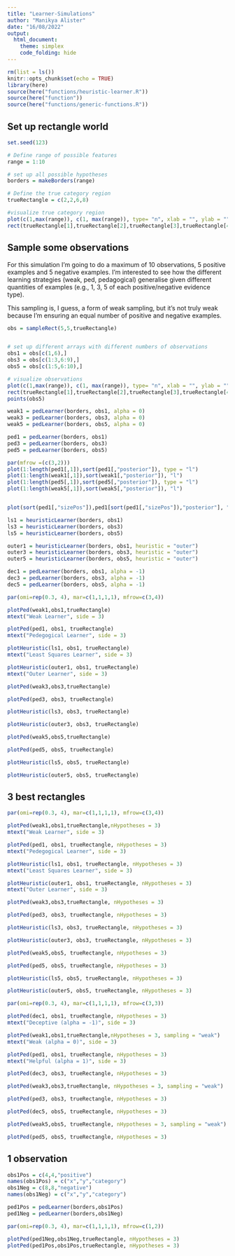 ```yaml
---
title: "Learner-Simulations"
author: "Manikya Alister"
date: "16/08/2022"
output: 
  html_document:
    theme: simplex
    code_folding: hide
---
```

```r
rm(list = ls())
knitr::opts_chunk$set(echo = TRUE)
library(here)
source(here("functions/heuristic-learner.R"))
source(here("function"))
source(here("functions/generic-functions.R"))
```

## Set up rectangle world 

```r
set.seed(123)

# Define range of possible features
range = 1:10

# set up all possible hypotheses
borders = makeBorders(range)

# Define the true category region
trueRectangle = c(2,2,6,8)

#visualize true category region
plot(c(1,max(range)), c(1, max(range)), type= "n", xlab = "", ylab = "")
rect(trueRectangle[1],trueRectangle[2],trueRectangle[3],trueRectangle[4],border = "red", lwd = 3)
```

## Sample some observations

For this simulation I'm going to do a maximum of 10 observations, 5 positive examples and 5 negative examples. I'm interested to see how the different learning strategies (weak, ped, pedagogical) generalise given different quantities of examples (e.g., 1, 3, 5 of each positive/negative evidence type). 

This sampling is, I guess, a form of weak sampling, but it's not truly weak because I'm ensuring an equal number of positive and negative examples. 

```r

obs = sampleRect(5,5,trueRectangle)


# set up different arrays with different numbers of observations
obs1 = obs[c(1,6),]
obs3 = obs[c(1:3,6:9),]
obs5 = obs[c(1:5,6:10),]

# visualize observations
plot(c(1,max(range)), c(1, max(range)), type= "n", xlab = "", ylab = "", main = "Hypothesis Space, Observations, and True Category Boundary")
rect(trueRectangle[1],trueRectangle[2],trueRectangle[3],trueRectangle[4],border = "red", lwd = 2)
points(obs5)
```

```r
weak1 = pedLearner(borders, obs1, alpha = 0)
weak3 = pedLearner(borders, obs3, alpha = 0)
weak5 = pedLearner(borders, obs5, alpha = 0)
```

```r
ped1 = pedLearner(borders, obs1)
ped3 = pedLearner(borders, obs3)
ped5 = pedLearner(borders, obs5)
```

```r
par(mfrow =(c(3,2)))
plot(1:length(ped1[,1]),sort(ped1[,"posterior"]), type = "l")
plot(1:length(weak1[,1]),sort(weak1[,"posterior"]), "l")
plot(1:length(ped5[,1]),sort(ped5[,"posterior"]), type = "l")
plot(1:length(weak5[,1]),sort(weak5[,"posterior"]), "l")


plot(sort(ped1[,"sizePos"]),ped1[sort(ped1[,"sizePos"]),"posterior"], "l")


```


```r
ls1 = heuristicLearner(borders, obs1)
ls3 = heuristicLearner(borders, obs3)
ls5 = heuristicLearner(borders, obs5)
```

```r
outer1 = heuristicLearner(borders, obs1, heuristic = "outer")
outer3 = heuristicLearner(borders, obs3, heuristic = "outer")
outer5 = heuristicLearner(borders, obs5, heuristic = "outer")
```

```r
dec1 = pedLearner(borders, obs1, alpha = -1)
dec3 = pedLearner(borders, obs3, alpha = -1)
dec5 = pedLearner(borders, obs5, alpha = -1)
```



```r
par(omi=rep(0.3, 4), mar=c(1,1,1,1), mfrow=c(3,4))

plotPed(weak1,obs1,trueRectangle)
mtext("Weak Learner", side = 3)

plotPed(ped1, obs1, trueRectangle)
mtext("Pedegogical Learner", side = 3)

plotHeuristic(ls1, obs1, trueRectangle)
mtext("Least Squares Learner", side = 3)

plotHeuristic(outer1, obs1, trueRectangle)
mtext("Outer Learner", side = 3)

plotPed(weak3,obs3,trueRectangle)

plotPed(ped3, obs3, trueRectangle)

plotHeuristic(ls3, obs3, trueRectangle)

plotHeuristic(outer3, obs3, trueRectangle)

plotPed(weak5,obs5,trueRectangle)

plotPed(ped5, obs5, trueRectangle)

plotHeuristic(ls5, obs5, trueRectangle)

plotHeuristic(outer5, obs5, trueRectangle)
```
## 3 best rectangles

```r
par(omi=rep(0.3, 4), mar=c(1,1,1,1), mfrow=c(3,4))

plotPed(weak1,obs1,trueRectangle,nHypotheses = 3)
mtext("Weak Learner", side = 3)

plotPed(ped1, obs1, trueRectangle, nHypotheses = 3)
mtext("Pedegogical Learner", side = 3)

plotHeuristic(ls1, obs1, trueRectangle, nHypotheses = 3)
mtext("Least Squares Learner", side = 3)

plotHeuristic(outer1, obs1, trueRectangle, nHypotheses = 3)
mtext("Outer Learner", side = 3)

plotPed(weak3,obs3,trueRectangle, nHypotheses = 3)

plotPed(ped3, obs3, trueRectangle, nHypotheses = 3)

plotHeuristic(ls3, obs3, trueRectangle, nHypotheses = 3)

plotHeuristic(outer3, obs3, trueRectangle, nHypotheses = 3)

plotPed(weak5,obs5, trueRectangle, nHypotheses = 3)

plotPed(ped5, obs5, trueRectangle, nHypotheses = 3)

plotHeuristic(ls5, obs5, trueRectangle, nHypotheses = 3)

plotHeuristic(outer5, obs5, trueRectangle, nHypotheses = 3)
```

```r
par(omi=rep(0.3, 4), mar=c(1,1,1,1), mfrow=c(3,3))

plotPed(dec1, obs1, trueRectangle, nHypotheses = 3)
mtext("Deceptive (alpha = -1)", side = 3)

plotPed(weak1,obs1,trueRectangle,nHypotheses = 3, sampling = "weak")
mtext("Weak (alpha = 0)", side = 3)

plotPed(ped1, obs1, trueRectangle, nHypotheses = 3)
mtext("Helpful (alpha = 1)", side = 3)

plotPed(dec3, obs3, trueRectangle, nHypotheses = 3)

plotPed(weak3,obs3,trueRectangle, nHypotheses = 3, sampling = "weak")

plotPed(ped3, obs3, trueRectangle, nHypotheses = 3)

plotPed(dec5, obs5, trueRectangle, nHypotheses = 3)

plotPed(weak5,obs5, trueRectangle, nHypotheses = 3, sampling = "weak")

plotPed(ped5, obs5, trueRectangle, nHypotheses = 3)
```


## 1 observation 

```r
obs1Pos = c(4,4,"positive")
names(obs1Pos) = c("x","y","category")
obs1Neg = c(8,8,"negative")
names(obs1Neg) = c("x","y","category")

ped1Pos = pedLearner(borders,obs1Pos)
ped1Neg = pedLearner(borders,obs1Neg)

par(omi=rep(0.3, 4), mar=c(1,1,1,1), mfrow=c(1,2))

plotPed(ped1Neg,obs1Neg,trueRectangle, nHypotheses = 3)
plotPed(ped1Pos,obs1Pos,trueRectangle, nHypotheses = 3)

```

